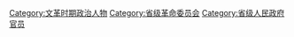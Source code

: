 [[Category:文革时期政治人物|Category:文革时期政治人物]]
[[Category:省级革命委员会|Category:省级革命委员会]]
[[Category:省级人民政府官员|Category:省级人民政府官员]]